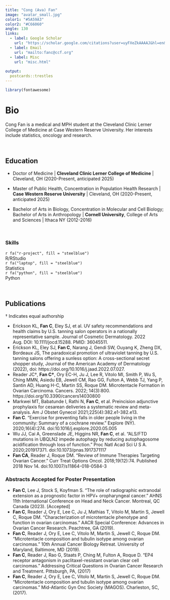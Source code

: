 ```yaml
---
title: "Cong (Ava) Fan"
image: "avatar_small.jpg"
color1: "#5A59A3"
color2: "#C66060"
angle: 130
links:
  - label: Google Scholar
    url: "https://scholar.google.com/citations?user=uyFXeZkAAAAJ&hl=en&authuser=1"
  - label: Email
    url: "mailto:fanc@ccf.org"
  - label: Misc
    url: "misc.html"
  
output:
  postcards::trestles
---
```


```r
library(fontawesome)
```


# Bio 
Cong Fan is a medical and MPH student at the Cleveland Clinic Lerner College of Medicine at Case Western Reserve University. Her interests include statistics, oncology and research.

&nbsp;  

## Education

* Doctor of Medicine | **Cleveland Clinic Lerner College of Medicine** | Cleveland, OH (2020-Present, anticipated 2025)

* Master of Public Health, Concentration in Population Health Research | **Case Western Reserve University** | Cleveland, OH (2020-Present, anticipated 2025)

* Bachelor of Arts in Biology, Concentration in Molecular and Cell Biology; Bachelor of Arts in Anthropology | **Cornell University**, College of Arts and Sciences | Ithaca NY (2012-2016)

&nbsp;  

### Skills

<section id=skills class="home-section wg-featurette">
<div class=home-section-bg>
</div>
<div class=container>
<div class="row featurette">
<div class="col-md-12 section-heading">
</div>
<div class="col-12 col-sm-4">
<div class=featurette-icon>`r fa("r-project", fill = "steelblue")`</div>
<div class=section-subheading>R/RStudio</div>
</div>

<div class="col-12 col-sm-4">
<div class=featurette-icon>`r fa("laptop", fill = "steelblue")`</div>
<div class=featurette-icon><i class="fab fa-java"></i></div>
<div class=section-subheading>Statistics</div>

</div>
<div class="col-12 col-sm-4">
<div class=featurette-icon>`r fa("python", fill = "steelblue")`</div>
<div class=section-subheading>Python</div>
</div>
</div>
</div>
</section>

&nbsp;  

## Publications

† Indicates equal authorship

* Erickson KL, **Fan C**, Eley SJ, et al. UV safety recommendations and health claims by U.S. tanning salon operators in a nationally representative sample. Journal of Cosmetic Dermatology. 2022 Aug. DOI: 10.1111/jocd.15288. PMID: 36045511.
* Erickson KL, Eley SJ, **Fan C**, Narang J, Gendi SW, Ouyang K, Zheng DX, Bordeaux JS, The paradoxical promotion of ultraviolet tanning by U.S. tanning salons offering a sunless option: A cross-sectional secret shopper study, Journal of the American Academy of Dermatology (2022), doi: https://doi.org/10.1016/j.jaad.2022.07.027. 
* Reader JC†, **Fan C†**, Ory EC-H, Ju J, Lee R, Vitolo MI, Smith P, Wu S, Ching MMN, Asiedu EB, Jewell CM, Rao GG, Fulton A, Webb TJ, Yang P, Santin AD, Huang H-C, Martin SS, Roque DM. Microtentacle Formation in Ovarian Carcinoma. Cancers. 2022; 14(3):800. https://doi.org/10.3390/cancers14030800
* Markwei MT, Babatunde I, Rathi N, **Fan C**, et al. Preincision adjunctive prophylaxis for cesarean deliveries a systematic review and meta-analysis. Am J Obstet Gynecol 2021;225(4):382.e1-382.e13.
* **Fan C**. “Exercise for preventing falls in older people living in the community: Summary of a cochrane review.” Explore (NY). 2020;16(4):274. doi:10.1016/j.explore.2020.05.005
* Wu JJ, Cai A, Greenslade JE, Higgins NR, **Fan C**, et al. “ALS/FTD mutations in UBQLN2 impede autophagy by reducing autophagosome acidification through loss of function.” Proc Natl Acad Sci U S A. 2020;201917371. doi:10.1073/pnas.1917371117
* **Fan CA**, Reader J, Roque DM. “Review of Immune Therapies Targeting Ovarian Cancer.” Curr Treat Options Oncol. 2018;19(12):74. Published 2018 Nov 14. doi:10.1007/s11864-018-0584-3

### Abstracts Accepted for Poster Presentation

*	**Fan C**, Lee J, Stock S, Koyfman S. “The role of radiographic extranodal extension as a prognostic factor in HPV+ oropharyngeal cancer.” AHNS 11th International Conference on Head and Neck Cancer. Montreal, QC Canada (2023). [Accepted]
*	**Fan C**, Reader J, Ory E, Lee C, Ju J, Mathias T, Vitolo M, Martin S, Jewell C, Roque DM. “Characterization of microtentacle phenotype and function in ovarian carcinomas.” AACR Special Conference: Advances in Ovarian Cancer Research. Peachtree, GA (2019).
*	**Fan C**, Reader J, Ory E, Lee C, Vitolo M, Martin S, Jewell C, Roque DM. “Microtentacle composition and tubulin isotype among ovarian carcinomas.”  10th Annual Cancer Biology Retreat. University of Maryland, Baltimore, MD (2019).
*	**Fan C**, Reader J, Rao G, Staats P, Ching M, Fulton A, Roque D. “EP4 receptor antagonism in paclitaxel-resistant ovarian clear cell carcinomas.” Addressing Critical Questions in Ovarian Cancer Research and Treatment. Pittsburgh, PA, (2017) 
*	**Fan C**, Reader J, Ory E, Lee C, Vitolo M, Martin S, Jewell C, Roque DM. “Microtentacle composition and tubulin isotype among ovarian carcinomas.”  Mid-Atlantic Gyn Onc Society (MAGOS). Charleston, SC, (2017).

